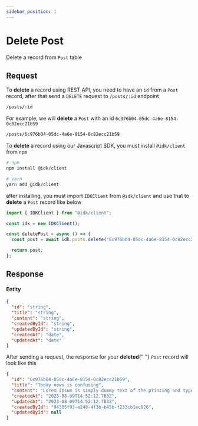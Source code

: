 ```yaml
---
sidebar_position: 1
---
```


# Delete Post


Delete a record from `Post` table

## Request

<Tabs>
  <TabItem value="rest_api" label="REST API" default>
  To <b>delete</b> a record using REST API, you need to have an <code>id</code> from a <code>Post</code> record, after that send a <code>DELETE</code> request to <code>/posts/:id</code> endpoint

```md title="[DELETE]"
/posts/:id
```

For example, we will <b>delete</b> a <code>Post</code> with an id <code>6c976b04-05dc-4a6e-8154-0c82ecc21b59</code>

```md title="[DELETE]"
/posts/6c976b04-05dc-4a6e-8154-0c82ecc21b59
```

  </TabItem>
  <TabItem value="js_sdk" label="Javascript SDK">
  To <b>delete</b> a record using our Javascript SDK, you must install <code>@idk/client</code> from <code>npm</code>

```bash
# npm
npm install @idk/client

# yarn
yarn add @idk/client
```

after installing, you must import <code>IDKClient</code> from <code>@idk/client</code> and use that to **delete** a <code>Post</code> record like below

```javascript
import { IDKClient } from "@idk/client";

const idk = new IDKClient();

const deletePost = async () => {
  const post = await idk.posts.delete("6c976b04-05dc-4a6e-8154-0c82ecc21b59");

  return post;
};
```

  </TabItem>
</Tabs>

## Response

<BrowserWindow url="/posts/6c976b04-05dc-4a6e-8154-0c82ecc21b59">
  <h4>Entity</h4>

```json
{
  "id": "string",
  "title": "string",
  "content": "string",
  "createdById": "string",
  "updatedById": "string",
  "createdAt": "date",
  "updatedAt": "date"
}
```

<p>
  After sending a request, the response for your <b>deleted</b>{" "}
  <code>Post</code> record will look like this
</p>

```json
{
  "id": "6c976b04-05dc-4a6e-8154-0c82ecc21b59",
  "title": "Today news is confusing",
  "content": "Lorem Ipsum is simply dummy text of the printing and typesetting industry. Lorem Ipsum has been the industry's standard dummy text ever since the 1500s, when an unknown printer took a galley of type and scrambled it to make a type specimen book. It has survived not only five centuries, but also the leap into electronic typesetting, remaining essentially unchanged. It was popularised in the 1960s with the release of Letraset sheets containing Lorem Ipsum passages, and more recently with desktop publishing software like Aldus PageMaker including versions of Lorem Ipsum.",
  "createdAt": "2023-08-09T14:52:12.783Z",
  "updatedAt": "2023-08-09T14:52:12.783Z",
  "createdById": "94305f93-e248-4f3b-b45b-f233cb1ec026",
  "updatedById": null
}
```

</BrowserWindow>
